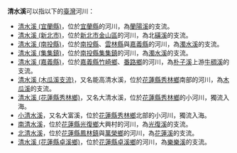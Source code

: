 '''清水溪'''可以指以下的[[臺灣|臺灣]]河川：
*[[清水溪_(宜蘭縣)|清水溪 (宜蘭縣)]]，位於[[宜蘭縣|宜蘭縣]]的河川，為[[蘭陽溪|蘭陽溪]]的支流。
*[[清水溪_(新北市)|清水溪 (新北市)]]，位於[[新北市|新北市]][[金山區_(新北市)|金山區]]的河川，為北[[磺溪_(新北市)|磺溪]]的支流。
*[[清水溪_(南投縣)|清水溪 (南投縣)]]，位於[[南投縣|南投縣]]、[[雲林縣|雲林縣]]與[[嘉義縣|嘉義縣]]的河川，為[[濁水溪|濁水溪]]的支流。
*[[清水溪_(集集鎮)|清水溪 (集集鎮)]]，位於[[南投縣|南投縣]][[集集鎮|集集鎮]]的河川，為[[濁水溪|濁水溪]]的支流。
*[[清水溪_(嘉義縣)|清水溪 (嘉義縣)]]，位於[[嘉義縣|嘉義縣]][[竹崎鄉|竹崎鄉]]、[[番路鄉|番路鄉]]的河川，為[[朴子溪|朴子溪]]上游[[牛稠溪|牛稠溪]]的支流。
*[[能高清水溪|清水溪 (木瓜溪支流)]]，又名能高清水溪，位於[[花蓮縣|花蓮縣]][[秀林鄉|秀林鄉]]南部的河川，為[[木瓜溪|木瓜溪]]的支流。
*[[清水溪_(花蓮縣秀林鄉)|清水溪 (花蓮縣秀林鄉)]]，又名大清水溪，位於[[花蓮縣|花蓮縣]][[秀林鄉|秀林鄉]]的小河川，獨流入海。
*[[大富溪|小清水溪]]，又名大富溪，位於[[花蓮縣|花蓮縣]][[秀林鄉|秀林鄉]]北部的小河川，獨流入海。
*[[南清水溪|南清水溪]]，位於[[花蓮縣|花蓮縣]][[光復鄉|光復鄉]]大興村的河川，為[[光復溪|光復溪]]的支流。
*[[北清水溪|北清水溪]]，位於[[花蓮縣|花蓮縣]][[鳳林鎮_(臺灣)|鳳林鎮]]與[[萬榮鄉|萬榮鄉]]的河川，為[[花蓮溪|花蓮溪]]的支流。
*[[清水溪_(花蓮縣卓溪鄉)|清水溪 (花蓮縣卓溪鄉)]]，位於[[花蓮縣|花蓮縣]][[卓溪鄉|卓溪鄉]]的河川，為[[樂樂溪|樂樂溪]]的支流。

{{disambig|Cat=三字河名消歧義|C}}